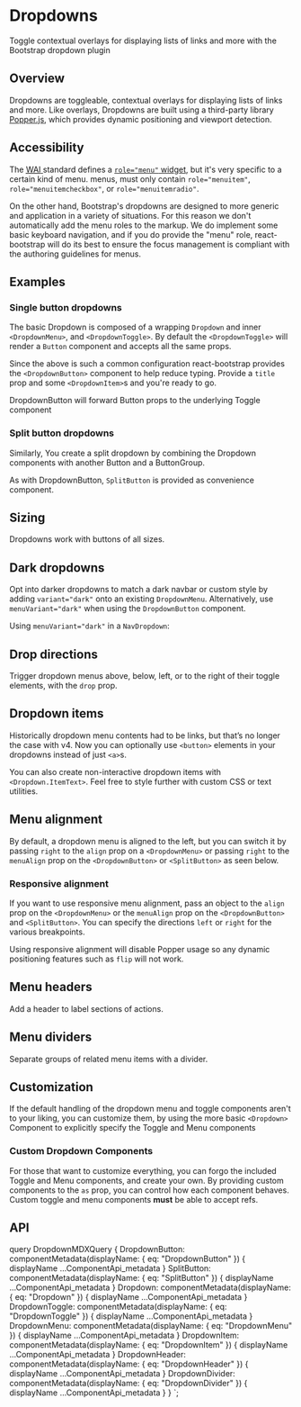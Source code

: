 



# Dropdowns

<p className="lead">
  Toggle contextual overlays for displaying lists of links and more with
  the Bootstrap dropdown plugin
</p>

## Overview

Dropdowns are toggleable, contextual overlays for displaying lists of
links and more. Like overlays, Dropdowns are built using a third-party
library <a href="https://popper.js.org/">Popper.js</a>, which provides
dynamic positioning and viewport detection.


## Accessibility

The <a href="https://www.w3.org/TR/wai-aria/"><abbr title="Web Accessibility Initiative">WAI</abbr> <ARIA /></a> standard
defines a [`role="menu"` widget][1], but it's very specific to a certain kind of menu. <ARIA /> menus, must
only contain `role="menuitem"`, `role="menuitemcheckbox"`, or `role="menuitemradio"`.

On the other hand, Bootstrap's dropdowns are designed to more generic
and application in a variety of situations. For this reason we don't
automatically add the menu roles to the markup. We do implement some
basic keyboard navigation, and if you do provide the "menu" role,
react-bootstrap will do its best to ensure the focus management is
compliant with the <ARIA /> authoring guidelines for menus.

## Examples

### Single button dropdowns

The basic Dropdown is composed of a wrapping `Dropdown` and
inner `<DropdownMenu>`, and `<DropdownToggle>`. By
default the `<DropdownToggle>` will render a
`Button` component and accepts all the same props.

<ReactPlayground codeText={DropdownBasic} />

Since the above is such a common configuration react-bootstrap provides
the `<DropdownButton>` component to help reduce typing. Provide
a `title` prop and some `<DropdownItem>`s and you're
ready to go.


<ReactPlayground codeText={DropdownBasicButton} />

DropdownButton will forward Button props to the underlying Toggle
component

<ReactPlayground codeText={DropdownVariants} />

### Split button dropdowns

Similarly, You create a split dropdown by combining the Dropdown
components with another Button and a ButtonGroup.

<ReactPlayground codeText={SplitBasic} />


As with DropdownButton, `SplitButton` is provided as
convenience component.

<ReactPlayground codeText={SplitVariants} />

## Sizing

Dropdowns work with buttons of all sizes.

<ReactPlayground codeText={DropdownButtonSizes} />

## Dark dropdowns

Opt into darker dropdowns to match a dark navbar or custom style by adding 
`variant="dark"` onto an existing `DropdownMenu`. Alternatively, use
`menuVariant="dark"` when using the `DropdownButton` component.

<ReactPlayground codeText={ButtonDark} />

Using `menuVariant="dark"` in a `NavDropdown`:

<ReactPlayground codeText={NavbarDark} />

## Drop directions

Trigger dropdown menus above, below, left, or to the right of their
toggle elements, with the `drop` prop.

<ReactPlayground codeText={DropDirections} />

## Dropdown items

Historically dropdown menu contents had to be links, but that’s no
longer the case with v4. Now you can optionally use
`<button>` elements in your dropdowns instead of just `<a>`s.

You can also create non-interactive dropdown items with `<Dropdown.ItemText>`.
Feel free to style further with custom CSS or text utilities.

<ReactPlayground codeText={DropdownItemTags} />

## Menu alignment

By default, a dropdown menu is aligned to the left, but you can switch
it by passing `right` to the `align` prop on a `<DropdownMenu>` or passing 
`right` to the `menuAlign` prop on the `<DropdownButton>` or `<SplitButton>`
as seen below.

<ReactPlayground codeText={MenuAlignRight} />

### Responsive alignment

If you want to use responsive menu alignment, pass an object to the `align` prop 
on the `<DropdownMenu>` or the `menuAlign` prop on the `<DropdownButton>` and 
`<SplitButton>`. You can specify the directions `left` or `right` for 
the various breakpoints.

<Callout theme="danger" title="Warning">
  Using responsive alignment will disable Popper usage so any dynamic positioning 
  features such as <code>flip</code> will not work.
</Callout>


<ReactPlayground codeText={MenuAlignResponsive} />

## Menu headers

Add a header to label sections of actions.

<ReactPlayground
  codeText={MenuHeaders}
  exampleClassName={styles.staticDropdownMenu}
/>

## Menu dividers

Separate groups of related menu items with a divider.

<ReactPlayground
  codeText={MenuDividers}
  exampleClassName={styles.staticDropdownMenu}
/>

## Customization

If the default handling of the dropdown menu and toggle components
aren't to your liking, you can customize them, by using the more basic
`<Dropdown>` Component to explicitly specify the Toggle and
Menu components

<ReactPlayground
  codeText={DropdownButtonCustom}
  exampleClassName={styles.customDropdownMenu}
/>

### Custom Dropdown Components

For those that want to customize everything, you can forgo the included
Toggle and Menu components, and create your own. By providing custom
components to the `as` prop, you can control how each
component behaves. Custom toggle and menu components __must__ be able to accept refs.

<ReactPlayground codeText={DropdownButtonCustomMenu} />

## API

<ComponentApi metadata={props.data.DropdownButton} />

<ComponentApi metadata={props.data.SplitButton} />

<ComponentApi metadata={props.data.Dropdown} />

<ComponentApi metadata={props.data.DropdownToggle} exportedBy={props.data.Dropdown} />

<ComponentApi metadata={props.data.DropdownMenu} exportedBy={props.data.Dropdown} />

<ComponentApi metadata={props.data.DropdownItem} exportedBy={props.data.Dropdown} />
<ComponentApi metadata={props.data.DropdownHeader} exportedBy={props.data.Dropdown} />
<ComponentApi
metadata={props.data.DropdownDivider}
exportedBy={props.data.Dropdown}
/>


  query DropdownMDXQuery {
    DropdownButton: componentMetadata(displayName: { eq: "DropdownButton" }) {
      displayName
      ...ComponentApi_metadata
    }
    SplitButton: componentMetadata(displayName: { eq: "SplitButton" }) {
      displayName
      ...ComponentApi_metadata
    }
    Dropdown: componentMetadata(displayName: { eq: "Dropdown" }) {
      displayName
      ...ComponentApi_metadata
    }
    DropdownToggle: componentMetadata(displayName: { eq: "DropdownToggle" }) {
      displayName
      ...ComponentApi_metadata
    }
    DropdownMenu: componentMetadata(displayName: { eq: "DropdownMenu" }) {
      displayName
      ...ComponentApi_metadata
    }
    DropdownItem: componentMetadata(displayName: { eq: "DropdownItem" }) {
      displayName
      ...ComponentApi_metadata
    }
    DropdownHeader: componentMetadata(displayName: { eq: "DropdownHeader" }) {
      displayName
      ...ComponentApi_metadata
    }
    DropdownDivider: componentMetadata(displayName: { eq: "DropdownDivider" }) {
      displayName
      ...ComponentApi_metadata
    }
  }
`;

[0]: https://www.w3.org/TR/wai-aria/
[1]: https://www.w3.org/TR/wai-aria-1.1/#menu
